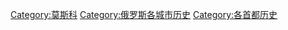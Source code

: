 [[Category:莫斯科|Category:莫斯科]]
[[Category:俄罗斯各城市历史|Category:俄罗斯各城市历史]]
[[Category:各首都历史|Category:各首都历史]]